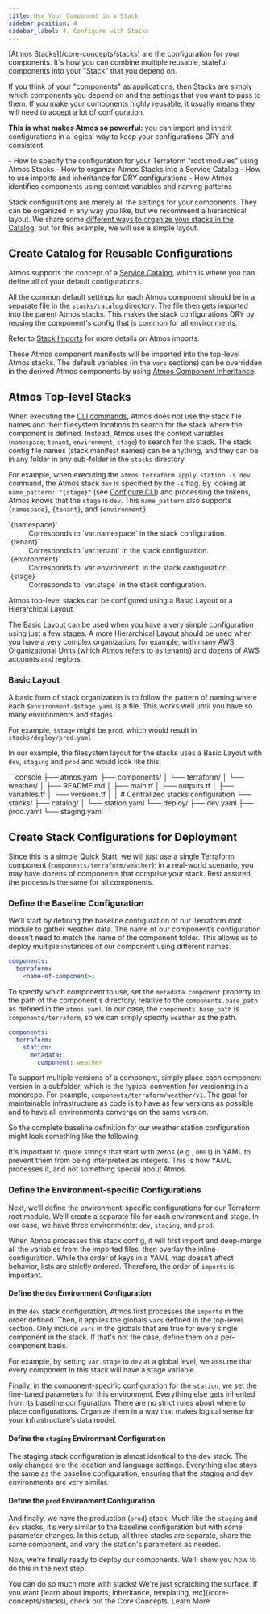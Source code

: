 ```yaml
---
title: Use Your Component in a Stack
sidebar_position: 4
sidebar_label: 4. Configure with Stacks
---
```


<Intro>
[Atmos Stacks](/core-concepts/stacks) are the configuration for your components. It's how you can combine multiple reusable, stateful
components into your "Stack" that you depend on.
</Intro>

If you think of your "components" as applications, then Stacks are simply which components you depend on and the settings that you want
to pass to them. If you make your components highly reusable, it usually means they will need to accept a lot of configuration.

**This is what makes Atmos so powerful:** you can import and inherit configurations in a logical way to keep your configurations DRY and consistent.

<KeyPoints>
- How to specify the configuration for your Terraform "root modules" using Atmos Stacks
- How to organize Atmos Stacks into a Service Catalog
- How to use imports and inheritance for DRY configurations
- How Atmos identifies components using context variables and naming patterns
</KeyPoints>

Stack configurations are merely all the settings for your components. They can be organized in any way you like, but we recommend a hierarchical layout. We share some [different ways to organize your stacks in the Catalog](/stacks/catalogs), but for this example, we will use a simple layout.

## Create Catalog for Reusable Configurations

Atmos supports the concept of a [Service Catalog](/stacks/catalogs), which is where you can define all
of your default configurations.

All the common default settings for each Atmos component should be in a separate file in the `stacks/catalog` directory.
The file then gets imported into the parent Atmos stacks. This makes the stack configurations DRY by reusing the component's config that is common for all environments.

Refer to [Stack Imports](/stacks/imports) for more details on Atmos imports.

These Atmos component manifests will be imported into the top-level Atmos stacks. The default variables (in the `vars` sections)
can be overridden in the derived Atmos components by using [Atmos Component Inheritance](/stacks/inheritance).

## Atmos Top-level Stacks

When executing the [CLI commands](/cheatsheets/commands), Atmos does not use the stack file names and their filesystem locations to search for the stack where the component is defined. Instead, Atmos uses the context variables (`namespace`, `tenant`, `environment`, `stage`) to search for the stack. The stack config file names (stack manifest names) can be anything, and they can be in any folder in any sub-folder in the `stacks` directory.

For example, when executing the `atmos terraform apply station -s dev` command, the Atmos stack `dev` is specified by the `-s` flag. By looking at `name_pattern: "{stage}"` (see [Configure CLI](/quick-start/advanced/configure-cli)) and processing the tokens, Atmos knows that the `stage` is `dev`. This `name_pattern` also supports `{namespace}`, `{tenant}`, and `{environment}`.

<dl>
  <dt>`{namespace}`</dt>
  <dd>Corresponds to `var.namespace` in the stack configuration.</dd>

  <dt>`{tenant}`</dt>
  <dd>Corresponds to `var.tenant` in the stack configuration.</dd>

  <dt>`{environment}`</dt>
  <dd>Corresponds to `var.environment` in the stack configuration.</dd>

  <dt>`{stage}`</dt>
  <dd>Corresponds to `var.stage` in the stack configuration.</dd>
</dl>

Atmos top-level stacks can be configured using a Basic Layout or a Hierarchical Layout.

The Basic Layout can be used when you have a very simple configuration using just a few stages. A more Hierarchical Layout should be used when you have a very complex organization, for example, with many AWS Organizational Units (which Atmos refers to as tenants) and dozens of AWS accounts and regions.

### Basic Layout

A basic form of stack organization is to follow the pattern of naming where each `$environment-$stage.yaml` is a file. This works well until you have so many environments and stages.

For example, `$stage` might be `prod`, which would result in `stacks/deploy/prod.yaml`

In our example, the filesystem layout for the stacks uses a Basic Layout with `dev`, `staging` and `prod` and
would look like this:

<File title="infra-live/" icon="fa-solid fa-folder">
```console
├── atmos.yaml
├── components/
│   └── terraform/
│       └── weather/
│           ├── README.md
│           ├── main.tf
│           ├── outputs.tf
│           ├── variables.tf
│           └── versions.tf
│
│   # Centralized stacks configuration
└── stacks/
    ├── catalog/
    │   └── station.yaml
    └── deploy/
        ├── dev.yaml
        ├── prod.yaml
        └── staging.yaml
```
</File>

## Create Stack Configurations for Deployment

Since this is a simple Quick Start, we will just use a single Terraform component (`components/terraform/weather`); in a real-world scenario, you may have dozens of components that comprise your stack. Rest assured, the process is the same for all components.

### Define the Baseline Configuration
We’ll start by defining the baseline configuration of our Terraform root module to gather weather data. The name of our component’s configuration doesn’t need to match the name of the component folder. This allows us to deploy multiple instances of our component using different names.

```yaml
components:
  terraform:
    <name-of-component>:
```

To specify which component to use, set the `metadata.component` property to the path of the component's directory, relative to the `components.base_path` as defined in the `atmos.yaml`. In our case, the `components.base_path` is `components/terraform`, so we can simply specify `weather` as the path.


```yaml
components:
  terraform:
    station:
      metadata:
        component: weather
```
<Note title="Pro Tip">To support multiple versions of a component, simply place each component version in a subfolder, which is the typical convention for versioning in a monorepo. For example, `components/terraform/weather/v1`. The goal for maintainable infrastructure as code is to have as few versions as possible and to have all environments converge on the same version.</Note>

So the complete baseline definition for our weather station configuration might look something like the following.

<EmbedFile filePath="examples/quick-start-simple/stacks/catalog/station.yaml" />

<Note>It's important to quote strings that start with zeros (e.g., `0001`) in YAML to prevent them from being interpreted as integers. This is how YAML processes it, and not something special about Atmos.</Note>

### Define the Environment-specific Configurations

Next, we’ll define the environment-specific configurations for our Terraform root module. We’ll create a separate file for each environment and stage. In our case, we have three environments: `dev`, `staging`, and `prod`.

When Atmos processes this stack config, it will first import and deep-merge all the variables from the imported files, then overlay the inline configuration. While the order of keys in a YAML map doesn’t affect behavior, lists are strictly ordered. Therefore, the order of `imports` is important.

#### Define the `dev` Environment Configuration

In the `dev` stack configuration, Atmos first processes the `imports` in the order defined. Then, it applies the globals `vars` defined in the top-level section. Only include `vars` in the globals that are true for every single component in the stack. If that's not the case, define them on a per-component basis.

For example, by setting `var.stage` to `dev` at a global level, we assume that every component in this stack will have a stage variable.

Finally, in the component-specific configuration for the `station`, we set the fine-tuned parameters for this environment. Everything else gets inherited from its baseline configuration. There are no strict rules about where to place configurations. Organize them in a way that makes logical sense for your infrastructure’s data model.

<EmbedFile filePath="examples/quick-start-simple/stacks/deploy/dev.yaml" />

#### Define the `staging` Environment Configuration

The staging stack configuration is almost identical to the dev stack. The only changes are the location and language settings. Everything else stays the same as the baseline configuration, ensuring that the staging and dev environments are very similar.

<EmbedFile filePath="examples/quick-start-simple/stacks/deploy/staging.yaml" />

#### Define the `prod` Environment Configuration

And finally, we have the production (`prod`) stack. Much like the `staging` and `dev` stacks, it’s very similar to the baseline configuration but with some parameter changes. In this setup, all three stacks are separate, share the same component, and vary the station's parameters as needed.

<EmbedFile filePath="examples/quick-start-simple/stacks/deploy/prod.yaml" />

Now, we're finally ready to deploy our components. We'll show you how to do this in the next step.

<ActionCard title="Want to go deeper on this topic?">
    You can do so much more with stacks! We're just scratching the surface. If you want [learn about imports, inheritance, templating, etc](/core-concepts/stacks), check out the Core Concepts.
    <PrimaryCTA to="/core-concepts/stacks">Learn More</PrimaryCTA>
</ActionCard>
